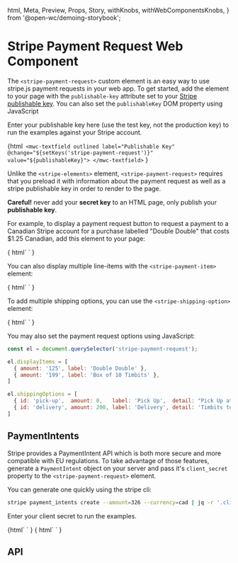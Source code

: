   html,
  Meta,
  Preview,
  Props,
  Story,
  withKnobs,
  withWebComponentsKnobs,
} from '@open-wc/demoing-storybook';





<Meta title="Elements/Stripe Payment Request" />

# Stripe Payment Request Web Component

The `<stripe-payment-request>` custom element is an easy way to use stripe.js payment requests in your web app.
To get started, add the element to your page with the `publishable-key` attribute set to your
[Stripe publishable key](https://dashboard.stripe.com/account/apikeys). You can also set the `publishableKey` DOM property using JavaScript

Enter your publishable key here (use the test key, not the production key) to run the examples against your Stripe account.

<Story name="Enter a Publishable Key" height="80px">{html`
  <mwc-textfield outlined label="Publishable Key" @change="${setKeys('stripe-payment-request')}" value="${publishableKey}"> </mwc-textfield>`
}</Story>

Unlike the `<stripe-elements>` element, `<stripe-payment-request>` requires that you preload it with
information about the payment request as well as a stripe publishable key in order to render to the page.

**Careful!** never add your **secret key** to an HTML page, only publish your **publishable key**.

For example, to display a payment request button to request a payment to a Canadian Stripe account for a purchase labelled "Double Double" that costs $1.25 Canadian, add this element to your page:

<Preview withSource="open">
  <Story name="Simple Payment Request">{
      html`
        <payment-request-demo>
          <stripe-payment-request
              publishable-key="${publishableKey}"
              generate="source"
              amount="125"
              label="Double Double"
              country="CA"
              currency="cad">
          </stripe-payment-request>
        </payment-request-demo>
      `
  }</Story>
</Preview>

You can also display multiple line-items with the `<stripe-payment-item>` element:

<Preview withSource="open">
  <Story name="Payment Request with Display Items">{
    html`
      <payment-request-demo>
        <stripe-payment-request
            publishable-key="${publishableKey}"
            generate="token"
            amount="326"
            label="Double Double"
            country="CA"
            currency="cad">
          <stripe-display-item data-amount="125" data-label="Double Double"> </stripe-display-item>
          <stripe-display-item data-amount="199" data-label="Box of 10 Timbits"> </stripe-display-item>
        </stripe-payment-request>
      </payment-request-demo>
    `
  }</Story>
</Preview>

To add multiple shipping options, you can use the `<stripe-shipping-option>` element:

<Preview withSource="open">
  <Story name="Payment Request with Display Items and Shipping Options">{
    html`
      <payment-request-demo>
        <stripe-payment-request
            publishable-key="${publishableKey}"
            generate="payment-method"
            request-payer-name
            request-payer-email
            request-payer-phone
            amount="326"
            label="Double Double"
            country="CA"
            currency="cad">
          <stripe-display-item data-amount="125" data-label="Double Double"> </stripe-display-item>
          <stripe-display-item data-amount="199" data-label="Box of 10 Timbits"> </stripe-display-item>
          <stripe-shipping-option data-id="pick-up" data-label="Pick Up" data-detail="Pick Up at Your Local Timmy's" data-amount="0"> </stripe-shipping-option>
          <stripe-shipping-option data-id="delivery" data-label="Delivery" data-detail="Timbits to Your Door" data-amount="200"> </stripe-shipping-option>
        </stripe-payment-request>
      </payment-request-demo>
    `
  }</Story>
</Preview>

You may also set the payment request options using JavaScript:

```js
const el = document.querySelector('stripe-payment-request');

el.displayItems = [
  { amount: '125', label: 'Double Double' },
  { amount: '199', label: 'Box of 10 Timbits' },
]

el.shippingOptions = [
  { id: 'pick-up',  amount: 0,   label: 'Pick Up',  detail: "Pick Up at Your Local Timmy's" },
  { id: 'delivery', amount: 200, label: 'Delivery', detail: 'Timbits to Your Door' }
]
```

## PaymentIntents

Stripe provides a PaymentIntent API which is both more secure and more compatible with EU regulations.
To take advantage of those features, generate a `PaymentIntent` object on your server and
pass it's `client_secret` property to the `<stripe-payment-request>` element.

You can generate one quickly using the stripe cli:

```bash
stripe payment_intents create --amount=326 --currency=cad | jq -r '.client_secret'
```

Enter your client secret to run the examples.

<Story name="Enter a Client Secret" height="80px">
  {html`
    <mwc-textfield id="client-secret-input" outlined label="Client Secret" @change="${setClientSecrets('.uses-client-secret stripe-payment-request')}"> </mwc-textfield>`
  }
</Story>


<Preview withSource="open">
  <Story name="Payment Request with Payment Intent">{
    html`
      <payment-request-demo class="uses-client-secret">
        <stripe-payment-request
            publishable-key="${publishableKey}"
            generate="payment-method"
            client-secret="pi_XXXXXXXXXXXXXXXXXXXXXXXX_secret_XXXXXXXXXXXXXXXXXXXXXXXXX"
            request-payer-name
            request-payer-email
            request-payer-phone
            amount="326"
            label="Double Double"
            country="CA"
            currency="cad">
        </stripe-payment-request>
      </payment-request-demo>
    `
  }</Story>
</Preview>

## API

<Props of="stripe-payment-request" />
